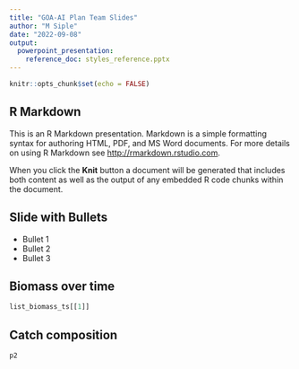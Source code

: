 ```yaml
---
title: "GOA-AI Plan Team Slides"
author: "M Siple"
date: "2022-09-08"
output: 
  powerpoint_presentation:
    reference_doc: styles_reference.pptx
---
```


```r
knitr::opts_chunk$set(echo = FALSE)
```

## R Markdown

This is an R Markdown presentation. Markdown is a simple formatting syntax for authoring HTML, PDF, and MS Word documents. For more details on using R Markdown see <http://rmarkdown.rstudio.com>.

When you click the **Knit** button a document will be generated that includes both content as well as the output of any embedded R code chunks within the document.

## Slide with Bullets

- Bullet 1
- Bullet 2
- Bullet 3



## Biomass over time

```r
list_biomass_ts[[1]]
```

## Catch composition

```r
p2
```